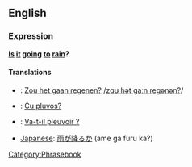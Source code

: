 ==English==
===Expression===
'''[[Is]] [[it]] [[going]] [[to]] [[rain]]?'''

====Translations====

*{{nl}}: [[Zou het gaan regenen?]] /[[media:Zou_het_gaan_regenen.ogg|zɑʊ hət gaːn regənən?]]/
*{{eo}}: [[Ĉu pluvos?]]
*{{fr}}: [[Va-t-il pleuvoir ?]]
*[[Japanese]]: [[雨が降るか]] (ame ga furu ka?)
[[Category:Phrasebook]]